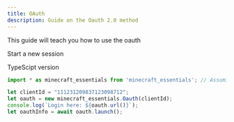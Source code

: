 ```yaml
---
title: OAuth
description: Guide on the Oauth 2.0 method
---
```


This guide will teach you how to use the oauth





Start a new session

TypeScipt version
```ts
import * as minecraft_essentials from 'minecraft_essentials'; // Assuming minecraft_essentials is a module

let clientId = "111231209837123098712";
let oauth = new minecraft_essentials.Oauth(clientId);
console.log(`Login here: ${oauth.url()}`);
let oauthInfo = await oauth.launch();
```
